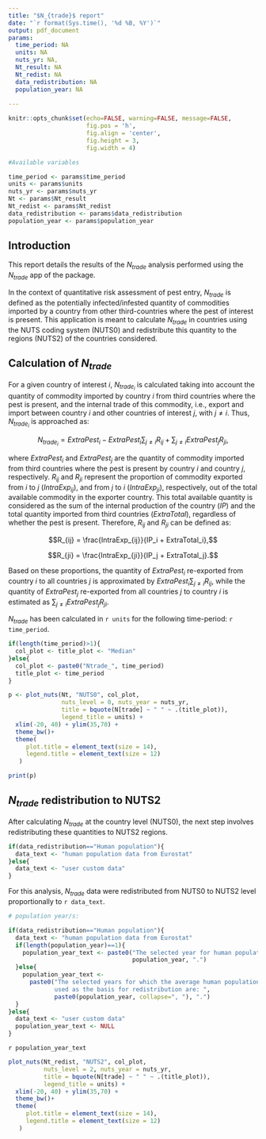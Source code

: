 ```yaml
---
title: "$N_{trade}$ report"
date: "`r format(Sys.time(), '%d %B, %Y')`"
output: pdf_document
params:
  time_period: NA
  units: NA
  nuts_yr: NA,
  Nt_result: NA
  Nt_redist: NA
  data_redistribution: NA
  population_year: NA
  
---
```


```r
knitr::opts_chunk$set(echo=FALSE, warning=FALSE, message=FALSE,
                      fig.pos = 'h',
                      fig.align = 'center',
                      fig.height = 3,
                      fig.width = 4)
```

```r
#Available variables

time_period <- params$time_period
units <- params$units
nuts_yr <- params$nuts_yr
Nt <- params$Nt_result
Nt_redist <- params$Nt_redist
data_redistribution <- params$data_redistribution
population_year <- params$population_year

```


## Introduction

This report details the results of the $N_{trade}$ analysis performed using the 
$N_{trade}$ app of the \texttt{qPRAentry} package.

In the context of quantitative risk assessment of pest entry, $N_{trade}$ is defined 
as the potentially infected/infested quantity of commodities imported by a country from 
other third-countries where the pest of interest is present. 
This application is meant to calculate $N_{trade}$ in countries using the NUTS 
coding system (NUTS0) and redistribute this quantity to the regions (NUTS2) of 
the countries considered.


## Calculation of $N_{trade}$

For a given country of interest $i$, $N_{trade_i}$ is calculated taking into account the 
quantity of commodity imported by country $i$ from third countries where the pest 
is present, and the internal trade of this commodity, i.e., export and import 
between country $i$ and other countries of interest $j$, with $j \neq i$. Thus, 
$N_{trade_i}$ is approached as:

$$
N_{trade_i} = ExtraPest_i - ExtraPest_i \sum_{j \neq i} R_{ij} + \sum_{j \neq i} ExtraPest_j R_{ji},
$$

where $ExtraPest_i$ and $ExtraPest_j$ are the quantity of commodity imported from 
third countries where the pest is present by country $i$ and country $j$, respectively. 
$R_{ij}$ and $R_{ji}$ represent the proportion of commodity exported from $i$ 
to $j$ ($IntraExp_{ij}$), and from $j$ to $i$ ($IntraExp_{ji}$), respectively, 
out of the total available commodity in the exporter country. This total available
quantity is considered as the sum of the internal production of the country ($IP$) 
and the total quantity imported from third countries ($ExtraTotal$), 
regardless of whether the pest is present. Therefore, $R_{ij}$ and $R_{ji}$ 
can be defined as: 

  $$R_{ij} = \frac{IntraExp_{ij}}{IP_i + ExtraTotal_i},$$
  
  $$R_{ji} = \frac{IntraExp_{ji}}{IP_j + ExtraTotal_j}.$$
  

Based on these proportions, the quantity of $ExtraPest_i$ re-exported from country $i$ 
to all countries $j$ is approximated by $ExtraPest_i \sum_{j \neq i} R_{ij}$, 
while the quantity of $ExtraPest_j$ re-exported from all countries $j$ to country 
$i$ is estimated as $\sum_{j \neq i} ExtraPest_j R_{ji}$.
  
$N_{trade}$ has been calculated in `r units` for the following time-period: `r time_period`.

```r
if(length(time_period)>1){
  col_plot <- title_plot <- "Median"
}else{
  col_plot <- paste0("Ntrade_", time_period)
  title_plot <- time_period
}

p <- plot_nuts(Nt, "NUTS0", col_plot,
               nuts_level = 0, nuts_year = nuts_yr,
               title = bquote(N[trade] ~ " " ~ .(title_plot)), 
               legend_title = units) +
  xlim(-20, 40) + ylim(35,70) +
  theme_bw()+
  theme(
     plot.title = element_text(size = 14),
     legend.title = element_text(size = 12)
   ) 

print(p)

```
\begin{center}
Figure 1: $N_{trade}$ values by country (NUTS0 level).
\end{center}



## $N_{trade}$ redistribution to NUTS2

After calculating $N_{trade}$ at the country level (NUTS0), the next step involves 
redistributing these quantities to NUTS2 regions. 

```r

if(data_redistribution=="Human population"){
  data_text <- "human population data from Eurostat"
}else{
  data_text <- "user custom data"
}

```

For this analysis, $N_{trade}$ data were redistributed from NUTS0 to NUTS2 level 
proportionally to `r data_text`.

```r

# population year/s:

if(data_redistribution=="Human population"){
  data_text <- "human population data from Eurostat"
  if(length(population_year)==1){
    population_year_text <- paste0("The selected year for human population data is ",
                                   population_year, ".")
  }else{
    population_year_text <- 
      paste0("The selected years for which the average human population will be 
             used as the basis for redistribution are: ", 
             paste0(population_year, collapse=", "), ".")
  }
}else{
  data_text <- "user custom data"
  population_year_text <- NULL
}
```

`r population_year_text`

```r

plot_nuts(Nt_redist, "NUTS2", col_plot, 
          nuts_level = 2, nuts_year = nuts_yr,
          title = bquote(N[trade] ~ " " ~ .(title_plot)), 
          legend_title = units) +
  xlim(-20, 40) + ylim(35,70) +
  theme_bw()+
  theme(
     plot.title = element_text(size = 14),
     legend.title = element_text(size = 12)
   ) 
```
\begin{center}
Figure 2: $N_{trade}$ values redistributed at the NUTS2 level.
\end{center}
